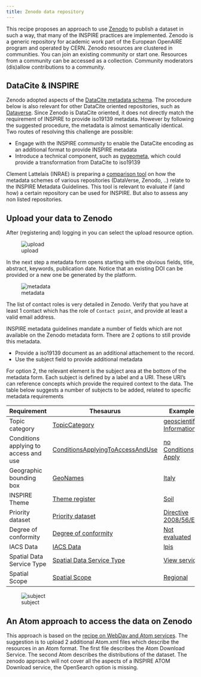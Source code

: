 ```yaml
---
title: Zenodo data repository
---
```


This recipe proposes an approach to use [Zenodo](https://zenodo.org) to publish a dataset in such a way, that many of the INSPIRE practices are implemented. 
Zenodo is a generic repository for academic work part of the European OpenAIRE program and operated by CERN. 
Zenodo resources are clustered in communities. You can join an existing community or start one. Resources from a community can be accessed as a collection.
Community moderators (dis)allow contributions to a community.

## DataCite & INSPIRE

Zenodo adopted aspects of the [DataCite metadata schema](https://schema.datacite.org/). The procedure below is also relevant for other DataCite oriented repositories, such as [Dataverse](https://dataverse.org). Since Zenodo is DataCite oriented, it does not directly match the requirement of INSPIRE to provide iso19139 metadata. However by following the suggested procedure, the metadata is almost semantically identical. Two routes of resolving this challenge are possible:

- Engage with the INSPIRE community to enable the DataCite encoding as an additional format to provide INSPIRE metadata
- Introduce a technical component, such as [pygeometa](./pygeometa.qmd), which could provide a transformation from DataCite to iso19139

Clement Lattelais (INRAE) is preparing a [comparison tool](https://creagov.sharepoint.com/:p:/r/sites/EJP-SOILWP6INSPIREWG/Documenti%20condivisi/General/task6.1/task6.1_metadata/EJP%20SOIL_JRC_metadata%20catalog%20meeting_nov%202022.pptx?d=w3ed829c3137b4e36a1e169b7f2ffd4a8&csf=1&web=1&e=NfJAaV) on how the metadata schemes of various repositories (DataVerse, Zenodo, ..) relate to the INSPIRE Metadata Guidelines. This tool is relevant to evaluate if (and how) a certain repository can be used for INSPIRE. But also to assess any non listed repositories.

## Upload your data to Zenodo

After (registering and) logging in you can select the upload resource option.

![upload](./img/zenodo-upload.png)

In the next step a metadata form opens starting with the obvious fields, title, abstract, keywords, publication date. Notice that an existing DOI can be provided or a new one be generated by the platform.

![metadata](./img/zenodo-md.png)

The list of contact roles is very detailed in Zenodo. Verify that you have at least 1 contact which has the role of `Contact point`, and provide at least a valid email address.

INSPIRE metadata guidelines mandate a number of fields which are not available on the Zenodo metadata form. There are 2 options to still provide this metadata. 

- Provide a iso19139 document as an additional attachement to the record.
- Use the subject field to provide additional metadata

For option 2, the relevant element is the subject area at the bottom of the metadata form. Each subject is defined by a label and a URI. These URI's can reference concepts which provide the required context to the data. The table below suggests a number of subjects to be added, related to specific metadata requirements

| Requirement | Thesaurus | Example |
| --- | --- | --- |
| Topic category | [TopicCategory](https://inspire.ec.europa.eu/metadata-codelist/TopicCategory) | [geoscientific Information](https://inspire.ec.europa.eu/metadata-codelist/TopicCategory/geoscientificInformation) |
| Conditions applying to access and use | [ConditionsApplyingToAccessAndUse](https://inspire.ec.europa.eu/metadata-codelist/ConditionsApplyingToAccessAndUse) | [no Conditions Apply](https://inspire.ec.europa.eu/metadata-codelist/ConditionsApplyingToAccessAndUse/noConditionsApply) |
| Geographic bounding box | [GeoNames](http://geonames.org) | [Italy](https://www.geonames.org/3175395/italian-republic.html) |
| INSPIRE Theme | [Theme register](https://inspire.ec.europa.eu/theme) | [Soil](https://inspire.ec.europa.eu/theme/so) |
| Priority dataset | [Priority dataset](https://inspire.ec.europa.eu/metadata-codelist/PriorityDataset) | [Directive 2008/56/EC](http://inspire.ec.europa.eu/metadata-codelist/PriorityDataset/dir-2008-56) |
| Degree of conformity | [Degree of conformity](https://inspire.ec.europa.eu/metadata-codelist/DegreeOfConformity) | [Not evaluated](http://inspire.ec.europa.eu/metadata-codelist/DegreeOfConformity/notEvaluated) |
| IACS Data | [IACS Data](https://inspire.ec.europa.eu/metadata-codelist/IACSData)| [lpis](https://inspire.ec.europa.eu/metadata-codelist/IACSData/lpis) |
| Spatial Data Service Type | [Spatial Data Service Type](https://inspire.ec.europa.eu/metadata-codelist/SpatialDataServiceType) | [View service](http://inspire.ec.europa.eu/metadata-codelist/SpatialDataServiceType/view) |
| Spatial Scope | [Spatial Scope](https://inspire.ec.europa.eu/metadata-codelist/SpatialScope) | [Regional](http://inspire.ec.europa.eu/metadata-codelist/SpatialScope/regional) |

![subject](./img/zenodo-subject.png)

## An Atom approach to access the data on Zenodo

This approach is based on the [recipe on WebDav and Atom services](./webdav.qmd). The suggestion is to upload 2 additional Atom.xml files which describe the resources in an Atom format. The first file describes the Atom Download Service. The second Atom describes the distributions of the dataset. The zenodo approach will not cover all the aspects of a INSPIRE ATOM Download service, the OpenSearch option is missing. 


